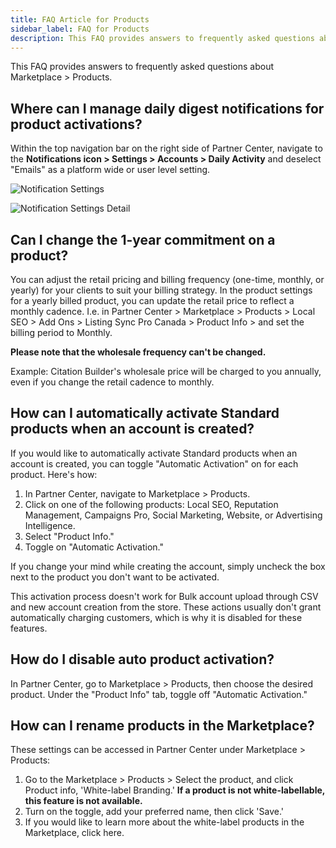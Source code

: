 ```yaml
---
title: FAQ Article for Products
sidebar_label: FAQ for Products
description: This FAQ provides answers to frequently asked questions about Marketplace > Products.
---
```


This FAQ provides answers to frequently asked questions about Marketplace > Products.

## Where can I manage daily digest notifications for product activations?

Within the top navigation bar on the right side of Partner Center, navigate to the **Notifications icon > Settings > Accounts > Daily Activity** and deselect "Emails" as a platform wide or user level setting.

![Notification Settings](/img/marketplace/product_notifications_1.jpg)

![Notification Settings Detail](/img/marketplace/product_notifications_2.jpg)

## Can I change the 1-year commitment on a product?

You can adjust the retail pricing and billing frequency (one-time, monthly, or yearly) for your clients to suit your billing strategy. In the product settings for a yearly billed product, you can update the retail price to reflect a monthly cadence. I.e. in Partner Center > Marketplace > Products > Local SEO > Add Ons > Listing Sync Pro Canada > Product Info > and set the billing period to Monthly.

**Please note that the wholesale frequency can't be changed.**

Example: Citation Builder's wholesale price will be charged to you annually, even if you change the retail cadence to monthly.

## How can I automatically activate Standard products when an account is created?

If you would like to automatically activate Standard products when an account is created, you can toggle "Automatic Activation" on for each product. Here's how:

1. In Partner Center, navigate to Marketplace > Products.
2. Click on one of the following products: Local SEO, Reputation Management, Campaigns Pro, Social Marketing, Website, or Advertising Intelligence.
3. Select "Product Info."
4. Toggle on "Automatic Activation."

If you change your mind while creating the account, simply uncheck the box next to the product you don't want to be activated.

This activation process doesn't work for Bulk account upload through CSV and new account creation from the store. These actions usually don't grant automatically charging customers, which is why it is disabled for these features.

## How do I disable auto product activation?

In Partner Center, go to Marketplace > Products, then choose the desired product. Under the "Product Info" tab, toggle off "Automatic Activation."

## How can I rename products in the Marketplace?

These settings can be accessed in Partner Center under Marketplace > Products:

1. Go to the Marketplace > Products > Select the product, and click Product info, 'White-label Branding.' **If a product is not white-labellable, this feature is not available.**
2. Turn on the toggle, add your preferred name, then click 'Save.'
3. If you would like to learn more about the white-label products in the Marketplace, click here.